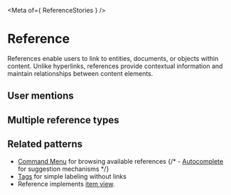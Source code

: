 
<Meta of={ ReferenceStories } />

# Reference

References enable users to link to entities, documents, or objects within content. Unlike hyperlinks, references provide contextual information and maintain relationships between content elements.

## User mentions

<Story of={ReferenceStories.Basic} />

## Multiple reference types

<Story of={ReferenceStories.Reference} />

## Related patterns

- [Command Menu](../../components/command-menu--docs) for browsing available references
{/* - [Autocomplete](../../patterns/autocomplete--docs) for suggestion mechanisms */}
- [Tags](../../primitives/tag--docs) for simple labeling without links
- Reference implements [item view](../../patterns/content/item-view--docs).
